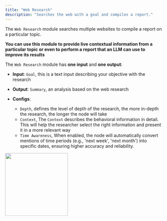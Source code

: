 ```yaml
---
title: "Web Research"
description: "Searches the web with a goal and compiles a report."
---
```


The `Web Research` module searches multiple websites to compile a report on a particular topic.

**You can use this module to provide live contextual information from a particular topic or even to perform a report that an LLM can use to improve its results**

The `Web Research` module has **one input** and **one output**:

- **Input**: `Goal`, this is a text input describing your objective with the research
- **Output**: `Summary`, an analysis based on the web research

- **Configs**:
  - `Depth`, defines the level of depth of the research, the more in-depth the research, the longer the node will take
  - `Context`, The `Context` describes the behavioral information in detail. This will help the researcher select the right information and present it in a more relevant way
  - `Time Awareness`, When enabled, the node will automatically convert mentions of time periods (e.g., 'next week', 'next month') into specific dates, ensuring higher accuracy and reliability.

<img height="200" src="/images/WRA.png" />
